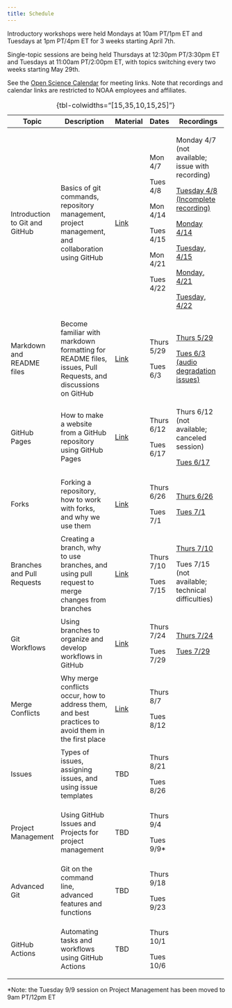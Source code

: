 ```yaml
---
title: Schedule
---
```


Introductory workshops were held Mondays at 10am PT/1pm ET and Tuesdays at 1pm PT/4pm ET for 3 weeks starting April 7th.

Single-topic sessions are being held Thursdays at 12:30pm PT/3:30pm ET and Tuesdays at 11:00am PT/2:00pm ET, with topics switching every two weeks starting May 29th.

See the [Open Science Calendar](https://calendar.google.com/calendar/u/0?cid=Y185MTZiNjk0OGVmMmVlOGI3ZDQ5YzI4NjYxZWZjMDc5ODMwM2MyNzQyYmUzOTljOTI5MGZhMDJkOTMyMGM3NjllQGdyb3VwLmNhbGVuZGFyLmdvb2dsZS5jb20) for meeting links. Note that recordings and calendar links are restricted to NOAA employees and affiliates.

+--------------------------------+-------------------------------------------------------------------------------------------------------------+---------------------------------------------+------------+-----------------------------------------------------------------------------------------------------------------------------+
| Topic                          | Description                                                                                                 | Material                                    | Dates      | Recordings                                                                                                                  |
+================================+=============================================================================================================+=============================================+============+=============================================================================================================================+
| Introduction to Git and GitHub | Basics of git commands, repository management, project management, and collaboration using GitHub           | [Link](intro/intro.qmd)                     | Mon 4/7    | Monday 4/7 (not available; issue with recording)                                                                            |
|                                |                                                                                                             |                                             |            |                                                                                                                             |
|                                |                                                                                                             |                                             | Tues 4/8   | [Tuesday 4/8 (Incomplete recording)](https://drive.google.com/file/d/1rjvIRgexOe2D2l5fFf9GhXsQncWX6UYK/view?usp=drive_link) |
|                                |                                                                                                             |                                             |            |                                                                                                                             |
|                                |                                                                                                             |                                             | Mon 4/14   | [Monday 4/14](https://drive.google.com/file/d/1QZc8ixRZyUKyZoTyb_ERk7PeHWbi85aF/view?usp=sharing)                           |
|                                |                                                                                                             |                                             |            |                                                                                                                             |
|                                |                                                                                                             |                                             | Tues 4/15  | [Tuesday, 4/15](https://drive.google.com/file/d/1goH2jSuRZ17U1kCRe79M_LaQpWNDMtE4/view?usp=sharing)                         |
|                                |                                                                                                             |                                             |            |                                                                                                                             |
|                                |                                                                                                             |                                             | Mon 4/21   | [Monday, 4/21](https://drive.google.com/file/d/1-JuvFqiaDgLKB6sY_6AAgZC29dzwxI94/view?usp=drive_link)                       |
|                                |                                                                                                             |                                             |            |                                                                                                                             |
|                                |                                                                                                             |                                             | Tues 4/22  | [Tuesday, 4/22](https://drive.google.com/file/d/18iDAN_KNsGyS5YJH2std6uh3-5poRCGF/view?usp=sharing)                         |
+--------------------------------+-------------------------------------------------------------------------------------------------------------+---------------------------------------------+------------+-----------------------------------------------------------------------------------------------------------------------------+
| Markdown and README files      | Become familiar with markdown formatting for README files, issues, Pull Requests, and discussions on GitHub | [Link](markdown/markdown.qmd)               | Thurs 5/29 | [Thurs 5/29](https://drive.google.com/file/d/1OC1kFU4mzVgWsBLFY5Ft6rWW6518zlax/view?usp=sharing)                            |
|                                |                                                                                                             |                                             |            |                                                                                                                             |
|                                |                                                                                                             |                                             | Tues 6/3   | [Tues 6/3 (audio degradation issues)](https://drive.google.com/file/d/1hy-ztB-uujfK1-9_JQDJ7-qt-pbtBpK0/view?usp=sharing)   |
+--------------------------------+-------------------------------------------------------------------------------------------------------------+---------------------------------------------+------------+-----------------------------------------------------------------------------------------------------------------------------+
| GitHub Pages                   | How to make a website from a GitHub repository using GitHub Pages                                           | [Link](github-pages/github-pages.qmd)       | Thurs 6/12 | Thurs 6/12 (not available; canceled session)                                                                                |
|                                |                                                                                                             |                                             |            |                                                                                                                             |
|                                |                                                                                                             |                                             | Tues 6/17  | [Tues 6/17](https://drive.google.com/file/d/1hDRPGPLQb9lSEDB8ORs44HzZBIl3XcGQ/view?usp=sharing)                             |
+--------------------------------+-------------------------------------------------------------------------------------------------------------+---------------------------------------------+------------+-----------------------------------------------------------------------------------------------------------------------------+
| Forks                          | Forking a repository, how to work with forks, and why we use them                                           | [Link](forking/forking.qmd)                 | Thurs 6/26 | [Thurs 6/26](https://drive.google.com/file/d/1KgOj8W6XwZ8Y9LyPjMkgLFmGcSTXtMC9/view?usp=sharing)                            |
|                                |                                                                                                             |                                             |            |                                                                                                                             |
|                                |                                                                                                             |                                             | Tues 7/1   | [Tues 7/1](https://drive.google.com/file/d/1HgGkgK-M-LVv9NPqzCdzkrhhZwXlhGFz/view?usp=sharing)                              |
+--------------------------------+-------------------------------------------------------------------------------------------------------------+---------------------------------------------+------------+-----------------------------------------------------------------------------------------------------------------------------+
| Branches and Pull Requests     | Creating a branch, why to use branches, and using pull request to merge changes from branches               | [Link](branches/branches.qmd)               | Thurs 7/10 | [Thurs 7/10](https://drive.google.com/file/d/1F7h77D3Ay2caiiZfoXRnLuDeJOlmoqos/view?usp=sharing)                            |
|                                |                                                                                                             |                                             |            |                                                                                                                             |
|                                |                                                                                                             |                                             | Tues 7/15  | Tues 7/15 (not available; technical difficulties)                                                                           |
+--------------------------------+-------------------------------------------------------------------------------------------------------------+---------------------------------------------+------------+-----------------------------------------------------------------------------------------------------------------------------+
| Git Workflows                  | Using branches to organize and develop workflows in GitHub                                                  | [Link](workflows/workflows.qmd)             | Thurs 7/24 | [Thurs 7/24](https://drive.google.com/file/d/1RZoqdNiCTOREArU_t38Q0ZIx1J-FhF5e/view?usp=sharing)                            |
|                                |                                                                                                             |                                             |            |                                                                                                                             |
|                                |                                                                                                             |                                             | Tues 7/29  | [Tues 7/29](https://drive.google.com/file/d/10rDJj9UBcXV5hX-Ozy1notBElvLRZucX/view?usp=sharing)                             |
+--------------------------------+-------------------------------------------------------------------------------------------------------------+---------------------------------------------+------------+-----------------------------------------------------------------------------------------------------------------------------+
| Merge Conflicts                | Why merge conflicts occur, how to address them, and best practices to avoid them in the first place         | [Link](merge-conflicts/merge-conflicts.qmd) | Thurs 8/7  |                                                                                                                             |
|                                |                                                                                                             |                                             |            |                                                                                                                             |
|                                |                                                                                                             |                                             | Tues 8/12  |                                                                                                                             |
+--------------------------------+-------------------------------------------------------------------------------------------------------------+---------------------------------------------+------------+-----------------------------------------------------------------------------------------------------------------------------+
| Issues                         | Types of issues, assigning issues, and using issue templates                                                | TBD                                         | Thurs 8/21 |                                                                                                                             |
|                                |                                                                                                             |                                             |            |                                                                                                                             |
|                                |                                                                                                             |                                             | Tues 8/26  |                                                                                                                             |
+--------------------------------+-------------------------------------------------------------------------------------------------------------+---------------------------------------------+------------+-----------------------------------------------------------------------------------------------------------------------------+
| Project Management             | Using GitHub Issues and Projects for project management                                                     | TBD                                         | Thurs 9/4  |                                                                                                                             |
|                                |                                                                                                             |                                             |            |                                                                                                                             |
|                                |                                                                                                             |                                             | Tues 9/9\* |                                                                                                                             |
+--------------------------------+-------------------------------------------------------------------------------------------------------------+---------------------------------------------+------------+-----------------------------------------------------------------------------------------------------------------------------+
| Advanced Git                   | Git on the command line, advanced features and functions                                                    | TBD                                         | Thurs 9/18 |                                                                                                                             |
|                                |                                                                                                             |                                             |            |                                                                                                                             |
|                                |                                                                                                             |                                             | Tues 9/23  |                                                                                                                             |
+--------------------------------+-------------------------------------------------------------------------------------------------------------+---------------------------------------------+------------+-----------------------------------------------------------------------------------------------------------------------------+
| GitHub Actions                 | Automating tasks and workflows using GitHub Actions                                                         | TBD                                         | Thurs 10/1 |                                                                                                                             |
|                                |                                                                                                             |                                             |            |                                                                                                                             |
|                                |                                                                                                             |                                             | Tues 10/6  |                                                                                                                             |
+--------------------------------+-------------------------------------------------------------------------------------------------------------+---------------------------------------------+------------+-----------------------------------------------------------------------------------------------------------------------------+

: {tbl-colwidths="\[15,35,10,15,25\]"}

\*Note: the Tuesday 9/9 session on Project Management has been moved to 9am PT/12pm ET